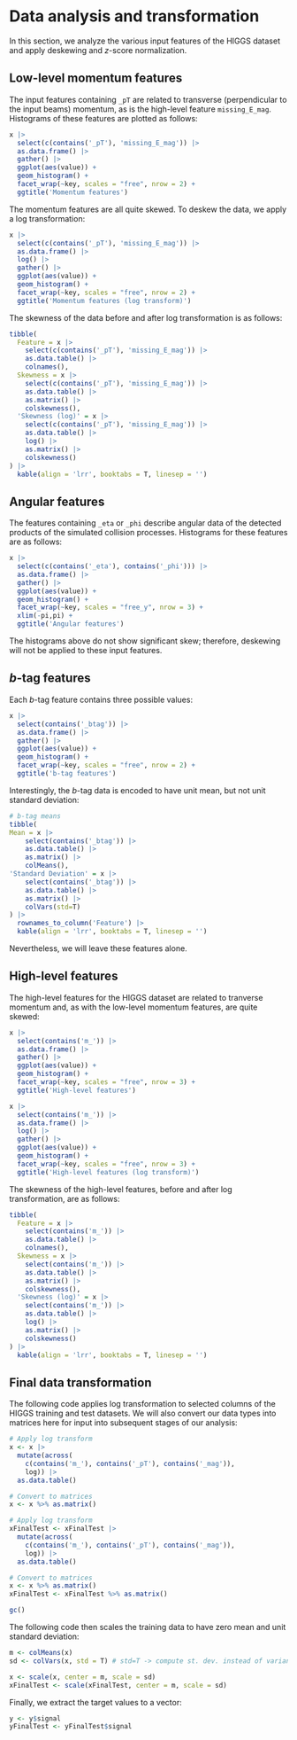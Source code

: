 # Data analysis and transformation

In this section, we analyze the various input features of the HIGGS dataset and apply
deskewing and $z$-score normalization.

## Low-level momentum features

The input features containing `_pT`  are related to transverse (perpendicular to the input beams)
momentum, as is the high-level feature `missing_E_mag`.  Histograms of these features
are plotted as follows:

```r

x |>
  select(c(contains('_pT'), 'missing_E_mag')) |>
  as.data.frame() |>
  gather() |>
  ggplot(aes(value)) +
  geom_histogram() +
  facet_wrap(~key, scales = "free", nrow = 2) +
  ggtitle('Momentum features')
```

The momentum features are all quite skewed. To deskew the data, we apply a log transformation:

```r

x |>
  select(c(contains('_pT'), 'missing_E_mag')) |>
  as.data.frame() |>
  log() |>
  gather() |>
  ggplot(aes(value)) +
  geom_histogram() +
  facet_wrap(~key, scales = "free", nrow = 2) +
  ggtitle('Momentum features (log transform)')
```

The skewness of the data before and after log transformation is as follows:

```r

tibble(
  Feature = x |>
    select(c(contains('_pT'), 'missing_E_mag')) |>
    as.data.table() |>
    colnames(),
  Skewness = x |>
    select(c(contains('_pT'), 'missing_E_mag')) |>
    as.data.table() |>
    as.matrix() |>
    colskewness(),
  'Skewness (log)' = x |>
    select(c(contains('_pT'), 'missing_E_mag')) |>
    as.data.table() |>
    log() |>
    as.matrix() |>
    colskewness()
) |>
  kable(align = 'lrr', booktabs = T, linesep = '')
```

## Angular features

The features containing `_eta` or `_phi` describe angular data of the detected products
of the simulated collision processes. Histograms for these features are as follows:

```r

x |>
  select(c(contains('_eta'), contains('_phi'))) |>
  as.data.frame() |>
  gather() |>
  ggplot(aes(value)) +
  geom_histogram() +
  facet_wrap(~key, scales = "free_y", nrow = 3) +
  xlim(-pi,pi) +
  ggtitle('Angular features')
```

The histograms above do not show significant skew; therefore, deskewing will not be
applied to these input features.

## $b$-tag features

Each $b$-tag feature contains three possible values:

```r

x |>
  select(contains('_btag')) |>
  as.data.frame() |>
  gather() |>
  ggplot(aes(value)) +
  geom_histogram() +
  facet_wrap(~key, scales = "free", nrow = 2) +
  ggtitle('b-tag features')
```

Interestingly, the $b$-tag data is encoded to have unit mean, but
not unit standard deviation:

```r

# b-tag means
tibble(
Mean = x |>
    select(contains('_btag')) |> 
    as.data.table() |> 
    as.matrix() |> 
    colMeans(),
'Standard Deviation' = x |>
    select(contains('_btag')) |> 
    as.data.table() |> 
    as.matrix() |> 
    colVars(std=T)
) |>
  rownames_to_column('Feature') |>
  kable(align = 'lrr', booktabs = T, linesep = '')
```

Nevertheless, we will leave these features alone.

## High-level features

The high-level features for the HIGGS dataset are related to tranverse momentum and, as
with the low-level momentum features, are quite skewed:

```r

x |>
  select(contains('m_')) |>
  as.data.frame() |>
  gather() |>
  ggplot(aes(value)) +
  geom_histogram() +
  facet_wrap(~key, scales = "free", nrow = 3) +
  ggtitle('High-level features')
```

```r

x |>
  select(contains('m_')) |>
  as.data.frame() |>
  log() |>
  gather() |>
  ggplot(aes(value)) +
  geom_histogram() +
  facet_wrap(~key, scales = "free", nrow = 3) +
  ggtitle('High-level features (log transform)')
```

The skewness of the high-level features, before and after log transformation,
are as follows:

```r

tibble(
  Feature = x |>
    select(contains('m_')) |>
    as.data.table() |>
    colnames(),
  Skewness = x |>
    select(contains('m_')) |>
    as.data.table() |>
    as.matrix() |>
    colskewness(),
  'Skewness (log)' = x |>
    select(contains('m_')) |>
    as.data.table() |>
    log() |>
    as.matrix() |>
    colskewness()
) |>
  kable(align = 'lrr', booktabs = T, linesep = '')
```

## Final data transformation

The following code applies log transformation to selected columns of the HIGGS
training and test datasets. We will also convert our
data types into matrices here for input into subsequent stages of our analysis:

```r

# Apply log transform
x <- x |>
  mutate(across(
    c(contains('m_'), contains('_pT'), contains('_mag')),
    log)) |>
  as.data.table()

# Convert to matrices
x <- x %>% as.matrix()

# Apply log transform
xFinalTest <- xFinalTest |>
  mutate(across(
    c(contains('m_'), contains('_pT'), contains('_mag')),
    log)) |>
  as.data.table()

# Convert to matrices
x <- x %>% as.matrix()
xFinalTest <- xFinalTest %>% as.matrix()

gc()
```

The following code then scales the training data to have zero mean and unit
standard deviation:

```r

m <- colMeans(x)
sd <- colVars(x, std = T) # std=T -> compute st. dev. instead of variance

x <- scale(x, center = m, scale = sd)
xFinalTest <- scale(xFinalTest, center = m, scale = sd)
```

Finally, we extract the target values to a vector:

```r

y <- y$signal
yFinalTest <- yFinalTest$signal
```

